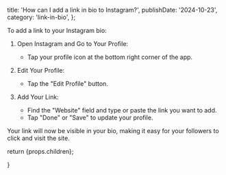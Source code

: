 
  title: 'How can I add a link in bio to Instagram?',
  publishDate: '2024-10-23',
  category: 'link-in-bio',
};

To add a link to your Instagram bio:

1. Open Instagram and Go to Your Profile:

   - Tap your profile icon at the bottom right corner of the app.

2. Edit Your Profile:

   - Tap the "Edit Profile" button.

3. Add Your Link:

   - Find the "Website" field and type or paste the link you want to add.
   - Tap "Done" or "Save" to update your profile.

Your link will now be visible in your bio, making it easy for your followers to click and visit the site.

return <ArticleTemplate meta={metadata}>{props.children}</ArticleTemplate>;

}
